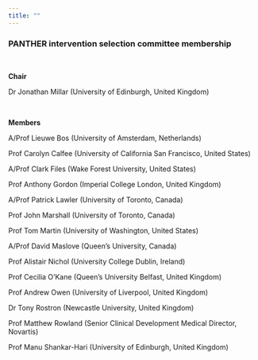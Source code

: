 ```yaml
---
title: ""
---
```


### PANTHER intervention selection committee membership

<br />

**Chair**

Dr Jonathan Millar (University of Edinburgh, United Kingdom)

<br />

**Members**

A/Prof Lieuwe Bos (University of Amsterdam, Netherlands)

Prof Carolyn Calfee (University of California San Francisco, United States)

A/Prof Clark Files (Wake Forest University, United States)

Prof Anthony Gordon (Imperial College London, United Kingdom)

A/Prof Patrick Lawler (University of Toronto, Canada)

Prof John Marshall (University of Toronto, Canada)

Prof Tom Martin (University of Washington, United States)

A/Prof David Maslove (Queen's University, Canada)

Prof Alistair Nichol (University College Dublin, Ireland)

Prof Cecilia O'Kane (Queen's University Belfast, United Kingdom)

Prof Andrew Owen (University of Liverpool, United Kingdom)

Dr Tony Rostron (Newcastle University, United Kingdom)

Prof Matthew Rowland (Senior Clinical Development Medical Director, Novartis)

Prof Manu Shankar-Hari (University of Edinburgh, United Kingdom)
